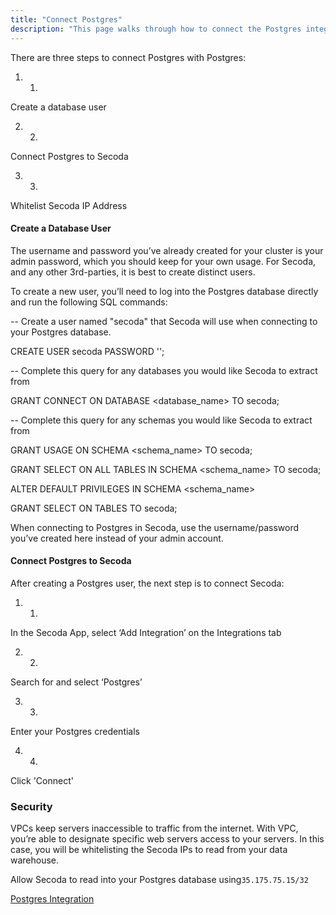 ```yaml
---
title: "Connect Postgres"
description: "This page walks through how to connect the Postgres integration"
---
```


There are three steps to connect Postgres with Postgres:

1. 1.  
Create a database user

2. 2.  
Connect Postgres to Secoda

3. 3.  
Whitelist Secoda IP Address

#### Create a Database User

The username and password you’ve already created for your cluster is your admin password, which you should keep for your own usage. For Secoda, and any other 3rd-parties, it is best to create distinct users.

To create a new user, you’ll need to log into the Postgres database directly and run the following SQL commands:

\-- Create a user named "secoda" that Secoda will use when connecting to your Postgres database. 

CREATE USER secoda PASSWORD '<enter password here>'; 


\-- Complete this query for any databases you would like Secoda to extract from

GRANT CONNECT ON DATABASE <database\_name> TO secoda;


\-- Complete this query for any schemas you would like Secoda to extract from 

GRANT USAGE ON SCHEMA <schema\_name> TO secoda;

GRANT SELECT ON ALL TABLES IN SCHEMA <schema\_name> TO secoda;

ALTER DEFAULT PRIVILEGES IN SCHEMA <schema\_name>

GRANT SELECT ON TABLES TO secoda;

When connecting to Postgres in Secoda, use the username/password you’ve created here instead of your admin account.

#### Connect Postgres to Secoda

After creating a Postgres user, the next step is to connect Secoda:

1. 1.  
In the Secoda App, select ‘Add Integration’ on the Integrations tab

2. 2.  
Search for and select ‘Postgres’

3. 3.  
Enter your Postgres credentials

4. 4.  
Click 'Connect'

### Security

VPCs keep servers inaccessible to traffic from the internet. With VPC, you’re able to designate specific web servers access to your servers. In this case, you will be whitelisting the Secoda IPs to read from your data warehouse.

Allow Secoda to read into your Postgres database using`35.175.75.15/32`

[Postgres Integration](/integrations/postgres-integration)
